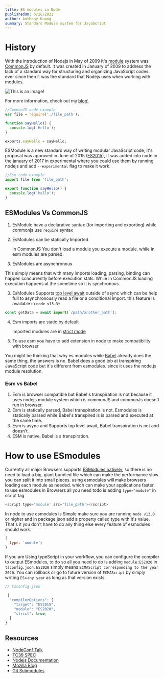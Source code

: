 ```yaml
---
title: ES modules in Node
publishedOn: 6/26/2021
author: Anthony Kuang
summary: Standard Module system for JavaScript
---
```


# History

With the introduction of Nodejs in May of 2009 it's [module](https://www.computerhope.com/jargon/m/module.htm) system was [CommonJS](https://en.wikipedia.org/wiki/CommonJS) by default. It was created in January of 2009 to address the lack of a standard way for structuring and organizing JavaScript codes. ever since then it was the standard that Nodejs uses when working with modules.

![This is an image!](/images/sunflower.jpg)

For more information, check out my [blog!](/)

```js
//CommonJS code example
var file = require('./file_path');

function sayHello() {
  console.log('Hello');
}

exports.sayHello = sayHello;
```

ESModule is a new standard way of writing modular JavaScript code, It's proposal was approved in June of 2015 ([ES2015](https://developers.google.com/web/shows/ttt/series-2/es2015)), It was added into node in the january of 2017 in experimental where you could use them by running nodejs and add `--experimental` flag to make it work.

```js
//Esm code example
import file from 'file_path';

export function sayHello() {
  console.log('hello');
}
```

## ESModules Vs CommonJS

1. EsModule have a declarative syntax (for importing and exporting) while commonjs use `require` syntax
1. EsModules can be statically Imported.

   In CommonJS You don't load a module you execute a module. while in esm modules are parsed.

1. EsModules are asynchronous

This simply means that with many imports loading, parsing, binding can happen concurrently before execution stats. While in CommonJS loading execution happens at the sometime so it is synchronous.

3. EsModules Supports [top level await](https://github.com/tc39/proposal-top-level-await) outside of async which can be help full to asynchronously read a file or a conditional import. this feature is available in `node v13.3+`

```js
const getData = await import(`/path/another_path`);
```

4. Esm imports are static by default

   Imported modules are in [strict mode](https://developer.mozilla.org/en-US/docs/Web/JavaScript/Reference/Strict_mode)

5. To use esm you have to add extension in node to make compatibility with browser

You might be thinking that why es modules while [Babel](https://babeljs.io/) already does the same thing, the answers is no. Babel does a good job at transpiring JavaScript code but it's different from esmodules. since it uses the node.js module resolution.

### Esm vs Babel

1. Esm is browser compatible but Babel's transpiration is not because it uses nodejs module system which is commonJS and commonJs doesn't run in browser.
2. Esm is statically parsed, Babel transpiration is not.
   Esmodules is statically parsed while Babel's transpired is is parsed and executed at the same time.
3. Esm is async and Supports top level await, Babel transpiration is not and doesn't.
4. ESM is native, Babel is a transpiration.

# How to use ESmodules

Currently all major Browsers supports [ESModules natively](https://caniuse.com/?search=esm), so there is no need to load a big, giant bundled file which can make the performance slow. you can split it into small pieces. using esmodules will make browsers loading each module as needed. which can make your applications faster. to use esmodules in Browsers all you need todo is adding `type="module"` in script tag

```js
<script type='module' src='file_path'></script>
```

In node to use esmodules is Simple make sure you are running `node v12.0` or higher and in package.json add a property called type with it's value. That's it you don't have to do any thing else every feature of esmodules should work.

```js
{
  type: 'module';
}
```

If you are Using typeScript in your workflow, you can configure the compiler to output ESmodules, to do so all you need to do is adding `module:ES2020` in `tsconfig.json`.
`ES2020` simply means `ECMAScript corresponding to the year 2020`. You can rollback or go to future version of `ECMAScript` by simply writing `ES`+`any year` as long as that version exists.

```js
// tsconfig.json

 {
  "compilerOptions": {
    "target": "ES2015",
    "module": "ES2020",
    "strict": true,
  }
}
```

## Resources

- [NodeConf Talk](https://www.youtube.com/watch?v=mMEKrHmZLpQ)
- [TC39 SPEC](https://tc39.es/ecma262/#sec-modules)
- [Nodejs Documentation](https://nodejs.org/api/esm.html#esm_modules_ecmascript_modules)
- [Mozilla Blog](https://hacks.mozilla.org/2018/03/es-modules-a-cartoon-deep-dive/)
- [Git Submodules](git-submodules)
